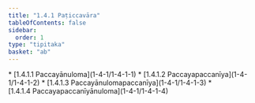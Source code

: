 ```yaml
---
title: "1.4.1 Paṭiccavāra"
tableOfContents: false
sidebar:
  order: 1
type: "tipitaka"
basket: "ab"
---
```



<DynamicBreadcrumb />



<TableOfContents>
* [1.4.1.1 Paccayānuloma](1-4-1/1-4-1-1)
* [1.4.1.2 Paccayapaccanīya](1-4-1/1-4-1-2)
* [1.4.1.3 Paccayānulomapaccanīya](1-4-1/1-4-1-3)
* [1.4.1.4 Paccayapaccanīyānuloma](1-4-1/1-4-1-4)
</TableOfContents>